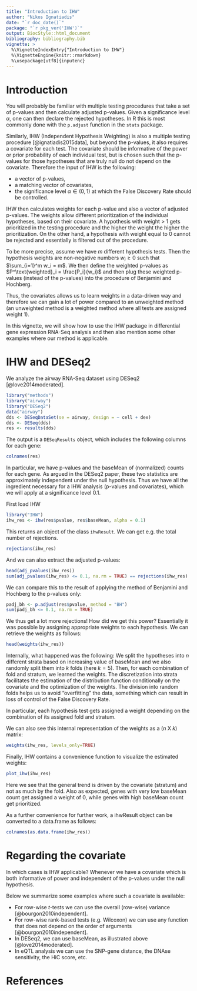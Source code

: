 ```yaml
---
title: "Introduction to IHW"
author: "Nikos Ignatiadis"
date: "`r doc_date()`"
package: "`r pkg_ver('IHW')`"
output: BiocStyle::html_document
bibliography: bibliography.bib
vignette: >
  %\VignetteIndexEntry{"Introduction to IHW"}
  %\VignetteEngine{knitr::rmarkdown}
  %\usepackage[utf8]{inputenc}
---
```


# Introduction

You will probably be familiar with multiple testing procedures that take a set of p-values and then calculate adjusted p-values. Given a significance level $\alpha$, one can then declare the rejected hypotheses. In R this is most commonly done with the `p.adjust` function in the `stats` package.

Similarly, IHW (Independent Hypothesis Weighting) is also a multiple testing procedure [@ignatiadis2015data], but beyond the p-values, it also requires a covariate for each test. The covariate should be informative of the power or prior probability of each individual test, but is chosen such that the p-values for those hypotheses that are truly null do not depend on the covariate. Therefore the input of IHW is the following:

* a vector of p-values,
* a matching vector of covariates, 
* the significance level $\alpha \in (0,1)$ at which the False Discovery Rate should be controlled.

IHW then calculates weights for each p-value and also a vector of adjusted p-values. The weights allow different prioritization of the individual hypotheses, based on their covariate. A hypothesis with weight > 1 gets prioritized in the testing procedure and the higher the weight the higher the prioritization. On the other hand, a hypothesis with weight equal to 0 cannot be rejected and essentially is filtered out of the procedure.

To be more precise, assume we have $m$ different hypothesis tests. Then the hypothesis weights are non-negative numbers $w_i \geq 0$ such that $\sum_{i=1}^m w_i = m$. We then define the weighted p-values as $P^\text{weighted}_i = \frac{P_i}{w_i}$ and then plug these weighted p-values (instead of the p-values) into the procedure of Benjamini and Hochberg. 

Thus, the covariates allows us to learn weights in a data-driven way and therefore we can gain a lot of power compared to an unweighted method (an unweighted method is a weighted method where all tests are assigned weight 1).

In this vignette, we will show how to use the IHW package in differential gene expression RNA-Seq analysis and then also mention some other examples where our method is applicable.

# IHW and DESeq2

We analyze the airway RNA-Seq dataset using DESeq2 [@love2014moderated].

```r
library("methods")
library("airway")
library("DESeq2")
data("airway")
dds <- DESeqDataSet(se = airway, design = ~ cell + dex)
dds <- DESeq(dds)
res <- results(dds)
```

The output is a `DESeqResults` object, which includes the following columns for each gene:

```r
colnames(res)
```

In particular, we have p-values and the baseMean of (normalized) counts for each gene. As argued in the DESeq2 paper, these two statistics are approximately independent under the null hypothesis. Thus we have all the ingredient necessary for a IHW analysis (p-values and covariates), which we will apply at a significance level 0.1.

First load IHW
```r
library("IHW")
ihw_res <- ihw(res$pvalue, res$baseMean, alpha = 0.1)
```

This returns an object of the class `ihwResult`. We can get e.g. the total number of rejections.

```r
rejections(ihw_res)
```

And we can also extract the adjusted p-values:
```r
head(adj_pvalues(ihw_res))
sum(adj_pvalues(ihw_res) <= 0.1, na.rm = TRUE) == rejections(ihw_res)
```

We can compare this to the result of applying the method of Benjamini and Hochberg to the p-values only:

```r
padj_bh <- p.adjust(res$pvalue, method = "BH")
sum(padj_bh <= 0.1, na.rm = TRUE)
```

We thus get a lot more rejections! How did we get this power? Essentially it was possible by assigning appropriate weights to each hypothesis. We can retrieve the weights as follows:

```r
head(weights(ihw_res))
```


Internally, what happened was the following: We split the hypotheses into $n$ different strata based on increasing value of baseMean and we also randomly split them into $k$ folds (here $k=5$). Then, for each combination of fold and stratum, we learned the weights. The discretization into strata facilitates the estimation of the distribution function conditionally on the covariate and the optimization of the weights. The division into random folds helps us to avoid "overfitting" the data, something which can result in loss of control of the False Discovery Rate.

In particular, each hypothesis test gets assigned a weight depending on the combination of its assigned fold and stratum.

We can also see this internal representation of the weights as a ($n$ X $k$) matrix:

```r
weights(ihw_res, levels_only=TRUE)
```

Finally, IHW contains a convenience function to visualize the estimated weights:

```r
plot_ihw(ihw_res)
```

Here we see that the general trend is driven by the covariate (stratum) and not as much by the fold. Also as expected, genes with very low baseMean count get assigned a weight of 0, while genes with high baseMean count get prioritized.

As a further convenience for further work, a ihwResult object can be converted to a data.frame as follows:

```r
colnames(as.data.frame(ihw_res))
```

# Regarding the covariate

In which cases is IHW applicable? Whenever we have a covariate which is both informative of power and independent of the p-values under the null hypothesis.

Below we summarize some examples where such a covariate is available:

 *  For row-wise $t$-tests we can use the overall (row-wise) variance [@bourgon2010independent]. 
 *  For row-wise rank-based tests (e.g. Wilcoxon) we can use any function that does not depend on the order of arguments [@bourgon2010independent].
 *  In DESeq2, we can use baseMean, as illustrated above [@love2014moderated].
 *  In  eQTL analysis we can use the SNP-gene distance, the DNAse sensitivity, the HiC score, etc. 

# References
